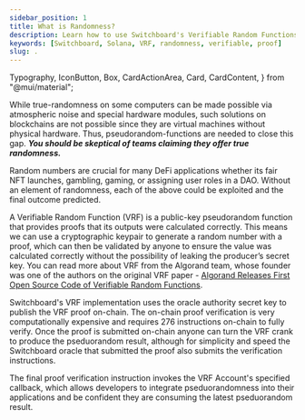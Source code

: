 ```yaml
---
sidebar_position: 1
title: What is Randomness?
description: Learn how to use Switchboard's Verifiable Random Functions
keywords: [Switchboard, Solana, VRF, randomness, verifiable, proof]
slug: .
---
```


  Typography,
  IconButton,
  Box,
  CardActionArea,
  Card,
  CardContent,
} from "@mui/material";


While true-randomness on some computers can be made possible via atmospheric
noise and special hardware modules, such solutions on blockchains are not
possible since they are virtual machines without physical hardware. Thus,
pseudorandom-functions are needed to close this gap. **_You should be skeptical
of teams claiming they offer true randomness._**

Random numbers are crucial for many DeFi applications whether its fair NFT
launches, gambling, gaming, or assigning user roles in a DAO. Without an element
of randomness, each of the above could be exploited and the final outcome
predicted.

A Verifiable Random Function (VRF) is a public-key pseudorandom function that
provides proofs that its outputs were calculated correctly. This means we can
use a cryptographic keypair to generate a random number with a proof, which can
then be validated by anyone to ensure the value was calculated correctly without
the possibility of leaking the producer’s secret key. You can read more about
VRF from the Algorand team, whose founder was one of the authors on the original
VRF paper -
[Algorand Releases First Open Source Code of Verifiable Random Functions](https://medium.com/algorand/algorand-releases-first-open-source-code-of-verifiable-random-function-93c2960abd61).

Switchboard's VRF implementation uses the oracle authority secret key to publish
the VRF proof on-chain. The on-chain proof verification is very computationally
expensive and requires 276 instructions on-chain to fully verify. Once the proof
is submitted on-chain anyone can turn the VRF crank to produce the pseduorandom
result, although for simplicity and speed the Switchboard oracle that submitted
the proof also submits the verification instructions.

The final proof verification instruction invokes the VRF Account's specified
callback, which allows developers to integrate pseduorandomness into their
applications and be confident they are consuming the latest pseduorandom result.
